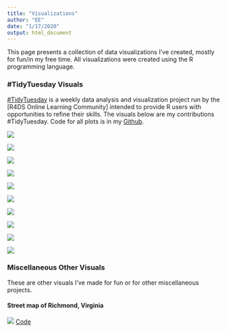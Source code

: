 ```yaml
---
title: "Visualizations"
author: "EE"
date: "1/17/2020"
output: html_document
---
```


This page presents a collection of data visualizations I've created, mostly for fun/in my free time. All visualizations were created using the R programming language.

### #TidyTuesday Visuals

[#TidyTuesday](https://github.com/rfordatascience/tidytuesday/blob/master/README.md) is a weekly data analysis and visualization project run by the [R4DS Online Learning Community] intended to provide R users with opportunities to refine their skills. The visuals below are my contributions #TidyTuesday. Code for all plots is in my [Github](https://github.com/ekholme/TidyTuesday).

![](https://github.com/ekholme/TidyTuesday/blob/master/2020%20-%203%20-%20passwords/password_pairs_viz.jpg?raw=true)

![](https://github.com/ekholme/TidyTuesday/blob/master/53%20-%20the%20office/jim_pam_sentiments.jpg)

![](https://github.com/ekholme/TidyTuesday/blob/master/52%20-%20christmas%20songs/cosby_network.jpeg)

![](https://github.com/ekholme/TidyTuesday/blob/master/51%20-%20adoptable%20dogs/dog_names.jpeg)

![](https://github.com/ekholme/TidyTuesday/blob/master/49%20-%20philly%20parking/philly%20parking%20viz.jpeg)

![](https://github.com/ekholme/TidyTuesday/blob/master/48%20-%20student%20loan%20debt/debt_viz.jpeg)

![](https://github.com/ekholme/TidyTuesday/blob/master/46%20-%20cran%20code/cran_plot.jpeg)

![](https://github.com/ekholme/TidyTuesday/blob/master/44%20-%20squirrels/squirrels_crop.jpeg)

![](https://github.com/ekholme/TidyTuesday/blob/master/43%20-%20horror%20movies/horror_movies.gif)

![](https://github.com/ekholme/TidyTuesday/blob/master/41%20-%20powerlifting/gender_vios.jpeg)

### Miscellaneous Other Visuals

These are other visuals I've made for fun or for other miscellaneous projects.

#### Street map of Richmond, Virginia
![](https://github.com/ekholme/viz_portfolio/blob/master/RVA%20Map/rva_map.jpeg)
[Code](https://github.com/ekholme/viz_portfolio/blob/master/RVA%20Map/RVA%20map%20script.R)

